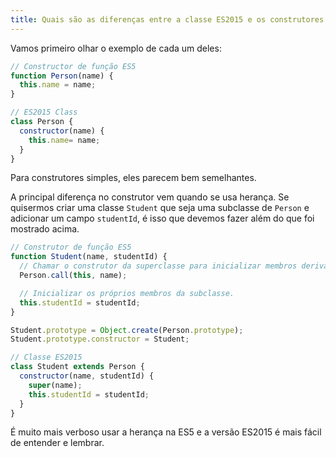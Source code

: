 ```yaml
---
title: Quais são as diferenças entre a classe ES2015 e os construtores de função ES5?
---
```


Vamos primeiro olhar o exemplo de cada um deles:

```js
// Constructor de função ES5
function Person(name) {
  this.name = name;
}

// ES2015 Class
class Person {
  constructor(name) {
    this.name= name;
  }
}
```

Para construtores simples, eles parecem bem semelhantes.

A principal diferença no construtor vem quando se usa herança. Se quisermos criar uma classe `Student` que seja uma subclasse de `Person` e adicionar um campo `studentId`, é isso que devemos fazer além do que foi mostrado acima.

```js
// Construtor de função ES5
function Student(name, studentId) {
  // Chamar o construtor da superclasse para inicializar membros derivados da superclasse.
  Person.call(this, name);

  // Inicializar os próprios membros da subclasse.
  this.studentId = studentId;
}

Student.prototype = Object.create(Person.prototype);
Student.prototype.constructor = Student;

// Classe ES2015
class Student extends Person {
  constructor(name, studentId) {
    super(name);
    this.studentId = studentId;
  }
}
```

É muito mais verboso usar a herança na ES5 e a versão ES2015 é mais fácil de entender e lembrar.
